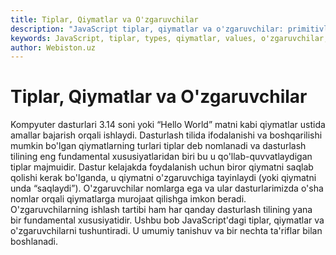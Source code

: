 ```yaml
---
title: Tiplar, Qiymatlar va O'zgaruvchilar
description: "JavaScript tiplar, qiymatlar va o'zgaruvchilar: primitivlar va obyektlar, o'zgarmaslik/mutatsiya, tip konversiyalari hamda let/const/var bilan e'lon qilishga kirish."
keywords: JavaScript, tiplar, types, qiymatlar, values, o'zgaruvchilar, variables, primitiv tiplar, primitive types, obyekt tiplari, object types, o'zgarmas, immutable, mutatsiya, mutation, tip konversiyasi, type conversion, let, const, var, o'zgaruvchi e'loni, variable declaration, qiymat tayinlash, value assignment
author: Webiston.uz
---
```


# Tiplar, Qiymatlar va O'zgaruvchilar

Kompyuter dasturlari 3.14 soni yoki “Hello World” matni kabi qiymatlar ustida amallar bajarish orqali ishlaydi. Dasturlash tilida ifodalanishi va boshqarilishi mumkin bo'lgan qiymatlarning turlari tiplar deb nomlanadi va dasturlash tilining eng fundamental xususiyatlaridan biri bu u qo'llab-quvvatlaydigan tiplar majmuidir. Dastur kelajakda foydalanish uchun biror qiymatni saqlab qolishi kerak bo'lganda, u qiymatni o'zgaruvchiga tayinlaydi (yoki qiymatni unda “saqlaydi”). O'zgaruvchilar nomlarga ega va ular dasturlarimizda o'sha nomlar orqali qiymatlarga murojaat qilishga imkon beradi. O'zgaruvchilarning ishlash tartibi ham har qanday dasturlash tilining yana bir fundamental xususiyatidir. Ushbu bob JavaScript'dagi tiplar, qiymatlar va o'zgaruvchilarni tushuntiradi. U umumiy tanishuv va bir nechta ta'riflar bilan boshlanadi.
